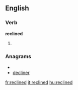 ==English==

===Verb===
'''reclined'''

# {{past of|[[recline]]}}

===Anagrams===
* {{alphagram|cdeeilnr}}
* [[decliner#English|decliner]]

[[fr:reclined]]
[[it:reclined]]
[[hu:reclined]]
